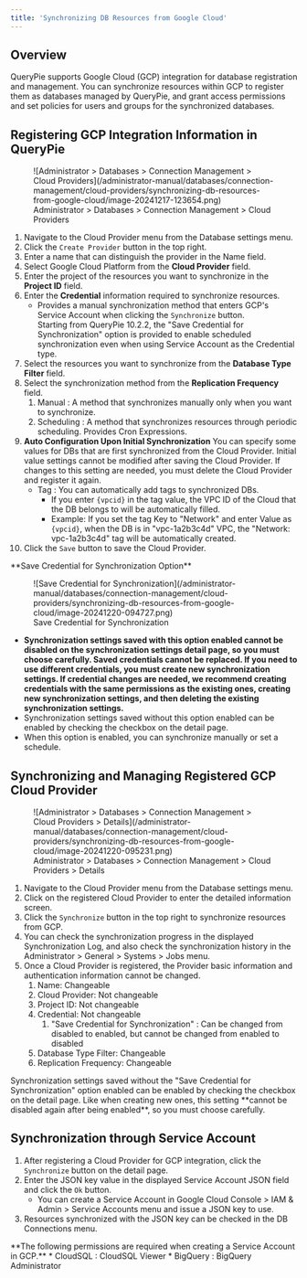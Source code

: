 ```yaml
---
title: 'Synchronizing DB Resources from Google Cloud'
---
```



## Overview

QueryPie supports Google Cloud (GCP) integration for database registration and management. You can synchronize resources within GCP to register them as databases managed by QueryPie, and grant access permissions and set policies for users and groups for the synchronized databases.

## Registering GCP Integration Information in QueryPie

<figure data-layout="center" data-align="center">
![Administrator &gt; Databases &gt; Connection Management &gt; Cloud Providers](/administrator-manual/databases/connection-management/cloud-providers/synchronizing-db-resources-from-google-cloud/image-20241217-123654.png)
<figcaption>
Administrator &gt; Databases &gt; Connection Management &gt; Cloud Providers
</figcaption>
</figure>

1. Navigate to the Cloud Provider menu from the Database settings menu.
2. Click the `Create Provider` button in the top right.
3. Enter a name that can distinguish the provider in the Name field.
4. Select Google Cloud Platform from the **Cloud Provider** field.
5. Enter the project of the resources you want to synchronize in the **Project ID** field.
6. Enter the **Credential** information required to synchronize resources.
    * Provides a manual synchronization method that enters GCP's Service Account when clicking the `Synchronize` button. <br/>Starting from QueryPie 10.2.2, the "Save Credential for Synchronization" option is provided to enable scheduled synchronization even when using Service Account as the Credential type.
7. Select the resources you want to synchronize from the **Database Type Filter** field. 
8. Select the synchronization method from the **Replication Frequency** field.
    1. Manual : A method that synchronizes manually only when you want to synchronize.
    2. Scheduling : A method that synchronizes resources through periodic scheduling. Provides Cron Expressions.
9. **Auto Configuration Upon Initial Synchronization** You can specify some values for DBs that are first synchronized from the Cloud Provider. Initial value settings cannot be modified after saving the Cloud Provider. If changes to this setting are needed, you must delete the Cloud Provider and register it again.
    * Tag : You can automatically add tags to synchronized DBs.
        * If you enter `{vpcid}` in the tag value, the VPC ID of the Cloud that the DB belongs to will be automatically filled.
        * Example: If you set the tag Key to "Network" and enter Value as `{vpcid}`, when the DB is in "vpc-1a2b3c4d" VPC, the "Network: vpc-1a2b3c4d" tag will be automatically created.
10. Click the `Save` button to save the Cloud Provider.

<Callout type="important">
**Save Credential for Synchronization Option**

<figure data-layout="center" data-align="center">
![Save Credential for Synchronization](/administrator-manual/databases/connection-management/cloud-providers/synchronizing-db-resources-from-google-cloud/image-20241220-094727.png)
<figcaption>
Save Credential for Synchronization
</figcaption>
</figure>

*  **Synchronization settings saved with this option enabled cannot be disabled on the synchronization settings detail page, so you must choose carefully. Saved credentials cannot be replaced. If you need to use different credentials, you must create new synchronization settings. If credential changes are needed, we recommend creating credentials with the same permissions as the existing ones, creating new synchronization settings, and then deleting the existing synchronization settings.** 
* Synchronization settings saved without this option enabled can be enabled by checking the checkbox on the detail page.
* When this option is enabled, you can synchronize manually or set a schedule.
</Callout>

## Synchronizing and Managing Registered GCP Cloud Provider

<figure data-layout="center" data-align="center">
![Administrator &gt; Databases &gt; Connection Management &gt; Cloud Providers &gt; Details](/administrator-manual/databases/connection-management/cloud-providers/synchronizing-db-resources-from-google-cloud/image-20241220-095231.png)
<figcaption>
Administrator &gt; Databases &gt; Connection Management &gt; Cloud Providers &gt; Details
</figcaption>
</figure>

1. Navigate to the Cloud Provider menu from the Database settings menu.
2. Click on the registered Cloud Provider to enter the detailed information screen.
3. Click the `Synchronize` button in the top right to synchronize resources from GCP.
4. You can check the synchronization progress in the displayed Synchronization Log, and also check the synchronization history in the Administrator &gt; General &gt; Systems &gt; Jobs menu.
5. Once a Cloud Provider is registered, the Provider basic information and authentication information cannot be changed.
    1. Name: Changeable
    2. Cloud Provider: Not changeable
    3. Project ID: Not changeable
    4. Credential: Not changeable
        1. "Save Credential for Synchronization" : Can be changed from disabled to enabled, but cannot be changed from enabled to disabled
    5. Database Type Filter: Changeable
    6. Replication Frequency: Changeable

<Callout type="important">
Synchronization settings saved without the "Save Credential for Synchronization" option enabled can be enabled by checking the checkbox on the detail page. Like when creating new ones, this setting **cannot be disabled again after being enabled**, so you must choose carefully.
</Callout>

## Synchronization through Service Account

1. After registering a Cloud Provider for GCP integration, click the `Synchronize` button on the detail page.
2. Enter the JSON key value in the displayed Service Account JSON field and click the `Ok` button.
    * You can create a Service Account in Google Cloud Console &gt; IAM &amp; Admin &gt; Service Accounts menu and issue a JSON key to use. 
3. Resources synchronized with the JSON key can be checked in the DB Connections menu.

<Callout type="info">
**The following permissions are required when creating a Service Account in GCP.**
* CloudSQL : CloudSQL Viewer
* BigQuery : BigQuery Administrator
</Callout>
